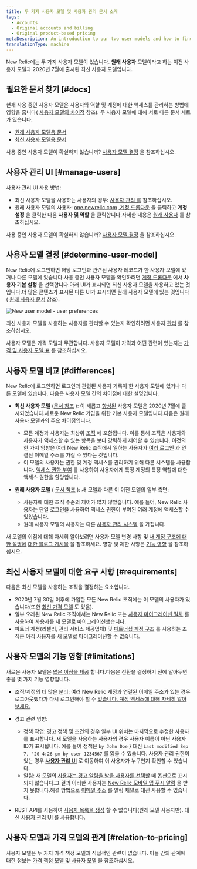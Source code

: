 ```yaml
---
title: 두 가지 사용자 모델 및 사용자 관리 문서 소개
tags:
  - Accounts
  - Original accounts and billing
  - Original product-based pricing
metaDescription: An introduction to our two user models and how to find the user management docs you need.
translationType: machine
---
```



New Relic에는 두 가지 사용자 모델이 있습니다. **원래 사용자** 모델이라고 하는 이전 사용자 모델과 2020년 7월에 출시된 최신 사용자 모델입니다.

## 필요한 문서 찾기 [#docs]

현재 사용 중인 사용자 모델은 사용자와 역할 및 계정에 대한 액세스를 관리하는 방법에 영향을 줍니다( [사용자 모델의 차이점](#differences) 참조). 두 사용자 모델에 대해 서로 다른 문서 세트가 있습니다.

* [원래 사용자 모델용 문서](/docs/accounts/original-accounts-billing/original-users-roles/users-roles-original-user-model)
* [최신 사용자 모델용 문서](/docs/accounts/accounts-billing/new-relic-one-user-management/introduction-managing-users)

사용 중인 사용자 모델이 확실하지 않습니까? [사용자 모델 결정](#determine-user-model) 을 참조하십시오.

## 사용자 관리 UI [#manage-users]

사용자 관리 UI 사용 방법:

* 최신 사용자 모델을 사용하는 사용자의 경우: [사용자 관리 를](/docs/accounts/accounts-billing/new-relic-one-user-management/user-management-ui-and-tasks#where) 참조하십시오.
* 원래 사용자 모델의 사용자: [one.newrelic.com](https://one.newrelic.com) ,[계정 드롭다운](/docs/using-new-relic/welcome-new-relic/get-started/glossary#account-dropdown) 을 클릭하고 **계정 설정** 을 클릭한 다음 **사용자 및 역할** 을 클릭합니다.자세한 내용은 [원래 사용자](/docs/accounts/original-accounts-billing/original-users-roles/users-roles-original-user-model/) 를 참조하십시오.

사용 중인 사용자 모델이 확실하지 않습니까? [사용자 모델 결정](#determine-user-model) 을 참조하십시오.

## 사용자 모델 결정 [#determine-user-model]

New Relic에 로그인하면 해당 로그인과 관련된 사용자 레코드가 한 사용자 모델에 있거나 다른 모델에 있습니다.사용 중인 사용자 모델을 확인하려면 [계정 드롭다운](/docs/using-new-relic/welcome-new-relic/get-started/glossary#account-dropdown) 에서 **사용자 기본 설정** 을 선택합니다.아래 UI가 표시되면 최신 사용자 모델을 사용하고 있는 것입니다.더 많은 콘텐츠가 표시된 다른 UI가 표시되면 원래 사용자 모델에 있는 것입니다( [원래 사용자 문서](/docs/accounts/original-accounts-billing/original-users-roles) 참조).

<img
  title="new-relic-user-preferences-new-user-model.png"
  alt="New user model - user preferences"
  src={newRelicOneUserModelUserPreferences}
/>

최신 사용자 모델을 사용하는 사용자를 관리할 수 있는지 확인하려면 사용자 [관리](/docs/accounts/accounts-billing/new-relic-one-pricing-users/add-manage-users-groups-roles#where) 를 참조하십시오.

사용자 모델은 가격 모델과 무관합니다. 사용자 모델이 가격과 어떤 관련이 있는지는 [가격 및 사용자 모델 표](#pricing-user-table) 를 참조하십시오.

## 사용자 모델 비교 [#differences]

New Relic에 로그인하면 로그인과 관련된 사용자 기록이 한 사용자 모델에 있거나 다른 모델에 있습니다. 다음은 사용자 모델 간의 차이점에 대한 설명입니다.

* **최신 사용자 모델** ([문서 참조](/docs/accounts/accounts-billing/new-relic-one-user-management/introduction-managing-users) ): 이 새롭고 [향상된](https://www.newrelic.com/blog/how-to-relic/user-management-and-access-security) 사용자 모델은 2020년 7월에 출시되었습니다.새로운 New Relic 가입을 위한 기본 사용자 모델입니다.다음은 원래 사용자 모델과의 주요 차이점입니다.

  * 모든 계정과 사용자는 최상위 [조직](/docs/new-relic-account-structure) 에 포함됩니다. 이를 통해 조직은 사용자와 사용자가 액세스할 수 있는 항목을 보다 강력하게 제어할 수 있습니다. 이것의 한 가지 영향은 여러 New Relic 조직에서 일하는 사용자가 [여러 로그인](/docs/accounts/accounts-billing/general-account-settings/factors-affecting-access-features-data/#account-access) 과 연결된 이메일 주소를 가질 수 있다는 것입니다.
  * 이 모델의 사용자는 권한 및 계정 액세스를 관리하기 위해 다른 시스템을 사용합니다. [액세스 권한 부여](/docs/accounts/accounts-billing/new-relic-one-user-management/user-management-concepts#understand-concepts) 를 사용하여 사용자에게 특정 계정의 특정 역할에 대한 액세스 권한을 할당합니다.

* **원래 사용자 모델** ( [문서 참조](/docs/accounts/original-accounts-billing/original-users-roles/users-roles-original-user-model/) ): 새 모델과 다른 이 이전 모델의 일부 측면:

  * 사용자에 대한 조직 수준의 제어가 많지 않았습니다. 예를 들어, New Relic 사용자는 단일 로그인을 사용하여 액세스 권한이 부여된 여러 계정에 액세스할 수 있었습니다.
  * 원래 사용자 모델의 사용자는 다른 [사용자 관리 시스템](/docs/accounts/original-accounts-billing/original-users-roles/users-roles-original-user-model) 을 가집니다.

새 모델의 이점에 대해 자세히 알아보려면 사용자 모델 변경 사항 및 [새 계정 구조에 대한 설명에](/docs/accounts/accounts-billing/account-structure/new-relic-account-structure) [대한 블로그 게시물](https://www.newrelic.com/blog/how-to-relic/user-management-and-access-security) 을 참조하세요. 영향 및 제한 사항은 [기능 영향](#limitations) 을 참조하십시오.

## 최신 사용자 모델에 대한 요구 사항 [#requirements]

다음은 최신 모델을 사용하는 조직을 결정하는 요소입니다.

* 2020년 7월 30일 이후에 가입한 모든 New Relic 조직에는 이 모델의 사용자가 있습니다(또한 [최신 가격 모델](#pricing-plans) 도 있음).
* 일부 오래된 New Relic 조직에서는 New Relic 또는 [사용자 마이그레이션 절차](/docs/accounts/original-accounts-billing/original-users-roles/user-migration) 를 사용하여 사용자를 새 모델로 마이그레이션했습니다.
* 파트너 계정(리셀러, 관리 서비스 제공업체) 및 [파트너십 계정 구조](/docs/new-relic-partnerships/partner-integration-guide/partner-account-maintenance/partnership-accounts-users-subscriptions) 를 사용하는 조직은 아직 사용자를 새 모델로 마이그레이션할 수 없습니다.

## 사용자 모델의 기능 영향 [#limitations]

새로운 사용자 모델은 [많은 이점을 제공](https://newrelic.com/blog/how-to-relic/user-management-and-access-security) 합니다.다음은 전환을 결정하기 전에 알아두면 좋을 몇 가지 기능 영향입니다.

* 조직/계정의 더 많은 분리: 여러 New Relic 계정과 연결된 이메일 주소가 있는 경우 로그아웃했다가 다시 로그인해야 할 수 [있습니다. 계정 액세스에 대해 자세히 알아보세요.](/docs/accounts/accounts-billing/general-account-settings/factors-affecting-access-features-data/#account-access)

* 경고 관련 영향:

  * 정책 작업: 경고 정책 및 조건의 경우 일부 UI 위치는 마지막으로 수정한 사용자를 표시합니다. 새 모델을 사용하는 사용자의 경우 사용자 이름이 아닌 사용자 ID가 표시됩니다. 예를 들어 정책은 `by John Doe` } 대신 `Last modified Sep 7, '20 4:26 pm by user 1234567` 를 읽을 수 있습니다. 사용자 관리 권한이 있는 경우 [**사용자 관리** UI](/docs/accounts/accounts-billing/new-relic-one-user-management/user-management-ui-and-tasks#where) 로 이동하여 이 사용자가 누구인지 확인할 수 있습니다.
  * 알림: 새 모델의 [사용자는 경고 알림을 받을 사용자를 선택할](/docs/alerts-applied-intelligence/new-relic-alerts/alert-notifications/notification-channels-control-where-send-alerts/#user) 때 옵션으로 표시되지 않습니다.그 결과 이러한 사용자는 [New Relic 모바일 앱 푸시 알림](/docs/mobile-apps/new-relic-mobile-apps/authentication-alerts/alerting-new-relic-mobile-apps/) 을 받지 못합니다.해결 방법으로 [이메일 주소](/docs/alerts-applied-intelligence/new-relic-alerts/alert-notifications/notification-channels-control-where-send-alerts/#email) 를 알림 채널로 대신 사용할 수 있습니다.

* REST API를 사용하여 [사용자 목록을 생성](/docs/apis/rest-api-v2/account-examples-v2/listing-users-your-account/) 할 수 없습니다(원래 모델 사용자만). 대신 [사용자 관리 UI](/docs/accounts/accounts-billing/new-relic-one-user-management/user-management-ui-and-tasks#where) 를 사용합니다.

## 사용자 모델과 가격 모델의 관계 [#relation-to-pricing]

사용자 모델은 두 가지 가격 책정 모델과 직접적인 관련이 없습니다. 이들 간의 관계에 대한 정보는 [가격 책정 모델 및 사용자 모델](/docs/accounts/original-accounts-billing/original-product-based-pricing/overview-pricing-models/#pricing-user-table) 을 참조하십시오.